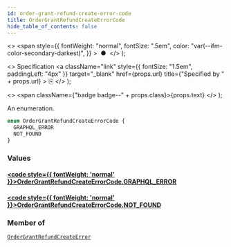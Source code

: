 ```yaml
---
id: order-grant-refund-create-error-code
title: OrderGrantRefundCreateErrorCode
hide_table_of_contents: false
---
```


  <>
    <span
      style={{
        fontWeight: "normal",
        fontSize: ".5em",
        color: "var(--ifm-color-secondary-darkest)",
      }}
    >
      &nbsp;●&nbsp;
    </span>
  </>
);

  <>
    Specification
    <a
      className="link"
      style={{ fontSize: "1.5em", paddingLeft: "4px" }}
      target="\_blank"
      href={props.url}
      title={"Specified by " + props.url}
    >
      ⎘
    </a>
  </>
);

  <>
    <span className={"badge badge--" + props.class}>{props.text}</span>
  </>
);

An enumeration.

```graphql
enum OrderGrantRefundCreateErrorCode {
  GRAPHQL_ERROR
  NOT_FOUND
}
```

### Values

#### [<code style={{ fontWeight: 'normal' }}>OrderGrantRefundCreateErrorCode.<b>GRAPHQL_ERROR</b></code>](#)

>

#### [<code style={{ fontWeight: 'normal' }}>OrderGrantRefundCreateErrorCode.<b>NOT_FOUND</b></code>](#)

>

### Member of

[`OrderGrantRefundCreateError`](../../api-reference/orders/objects/order-grant-refund-create-error) <Badge class="secondary" text="object"/>
